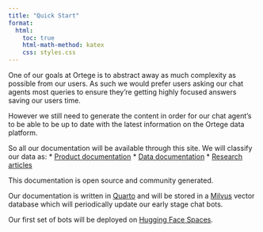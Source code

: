 ```yaml
---
title: "Quick Start"
format:
  html:
    toc: true
    html-math-method: katex
    css: styles.css
---
```


One of our goals at Ortege is to abstract away as much complexity as possible from our users. As such we would prefer users asking our chat agents most queries to ensure they're getting highly focused answers saving our users time.

However we still need to generate the content in order for our chat agent's to be able to be up to date with the latest information on the Ortege data platform. 

So all our documentation will be available through this site. We will classify our data as:
* [Product documentation](product.qmd)
* [Data documentation](data.qmd)
* [Research articles](research.qmd)

This documentation is open source and community generated. 

Our documentation is written in [Quarto](https://quarto.org/){.external target="blank"} and will be stored in a [Milvus](https://milvus.io/){.external target="blank"} vector database which will periodically update our early stage chat bots.

Our first set of bots will be deployed on [Hugging Face Spaces](https://huggingface.co/spaces){.external target="blank"}.